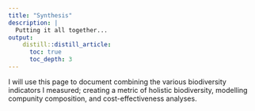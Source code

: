 ```yaml
---
title: "Synthesis"
description: |
  Putting it all together...
output:
    distill::distill_article:
      toc: true
      toc_depth: 3
---
```


I will use this page to document combining the various biodiversity indicators I measured; creating a metric of holistic biodiversity, modelling compunity composition, and cost-effectiveness analyses.
